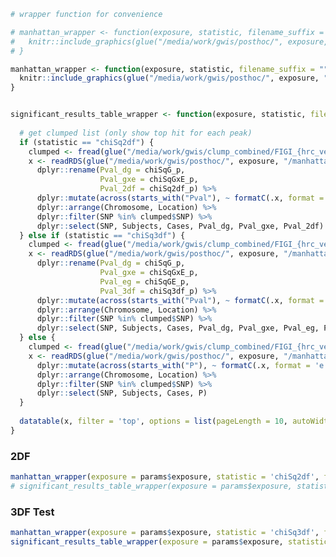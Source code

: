 ```r
# wrapper function for convenience

# manhattan_wrapper <- function(exposure, statistic, filename_suffix = "") {
#   knitr::include_graphics(glue("/media/work/gwis/posthoc/", exposure, "/manhattan_", statistic, "_", exposure, filename_suffix, ".mh.png"))
# }

manhattan_wrapper <- function(exposure, statistic, filename_suffix = "") {
  knitr::include_graphics(glue("/media/work/gwis/posthoc/", exposure, "/manhattan_", statistic, "_", exposure, filename_suffix, ".png"))
}


significant_results_table_wrapper <- function(exposure, statistic, filename_suffix = "") {
  
  # get clumped list (only show top hit for each peak)
  if (statistic == "chiSq2df") {
    clumped <- fread(glue("/media/work/gwis/clump_combined/FIGI_{hrc_version}_gxeset_{exposure}_{statistic}_no_gwas_ldclump.clumped"))
    x <- readRDS(glue("/media/work/gwis/posthoc/", exposure, "/manhattan_", statistic, "_", exposure, filename_suffix, "_df.rds")) %>% 
      dplyr::rename(Pval_dg = chiSqG_p, 
                    Pval_gxe = chiSqGxE_p, 
                    Pval_2df = chiSq2df_p) %>% 
      dplyr::mutate(across(starts_with("Pval"), ~ formatC(.x, format = 'e', digits = 4))) %>% 
      dplyr::arrange(Chromosome, Location) %>%
      dplyr::filter(SNP %in% clumped$SNP) %>% 
      dplyr::select(SNP, Subjects, Cases, Pval_dg, Pval_gxe, Pval_2df)
  } else if (statistic == "chiSq3df") {
    clumped <- fread(glue("/media/work/gwis/clump_combined/FIGI_{hrc_version}_gxeset_{exposure}_{statistic}_no_gwas_ldclump.clumped"))
    x <- readRDS(glue("/media/work/gwis/posthoc/", exposure, "/manhattan_", statistic, "_", exposure, filename_suffix, "_df.rds")) %>% 
      dplyr::rename(Pval_dg = chiSqG_p, 
                    Pval_gxe = chiSqGxE_p,
                    Pval_eg = chiSqGE_p,
                    Pval_3df = chiSq3df_p) %>% 
      dplyr::mutate(across(starts_with("Pval"), ~ formatC(.x, format = 'e', digits = 4))) %>% 
      dplyr::arrange(Chromosome, Location) %>%
      dplyr::filter(SNP %in% clumped$SNP) %>% 
      dplyr::select(SNP, Subjects, Cases, Pval_dg, Pval_gxe, Pval_eg, Pval_3df)
  } else {
    clumped <- fread(glue("/media/work/gwis/clump_combined/FIGI_{hrc_version}_gxeset_{exposure}_{statistic}_ldclump.clumped"))
    x <- readRDS(glue("/media/work/gwis/posthoc/", exposure, "/manhattan_", statistic, "_", exposure, filename_suffix, "_df.rds")) %>% 
      dplyr::mutate(across(starts_with("P"), ~ formatC(.x, format = 'e', digits = 4))) %>% 
      dplyr::arrange(Chromosome, Location) %>%
      dplyr::filter(SNP %in% clumped$SNP) %>% 
      dplyr::select(SNP, Subjects, Cases, P)
  }
  
  datatable(x, filter = 'top', options = list(pageLength = 10, autoWidth = T))
}

```

### 2DF
```r
manhattan_wrapper(exposure = params$exposure, statistic = 'chiSq2df', filename_suffix = "_no_gwas")
# significant_results_table_wrapper(exposure = params$exposure, statistic = 'chiSq2df', filename_suffix = "_no_gwas")
```


### 3DF Test
```r
manhattan_wrapper(exposure = params$exposure, statistic = 'chiSq3df', filename_suffix = "_no_gwas")
significant_results_table_wrapper(exposure = params$exposure, statistic = 'chiSq3df', filename_suffix = "_no_gwas")
```
